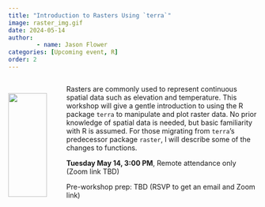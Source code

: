 ```yaml
---
title: "Introduction to Rasters Using `terra`"
image: raster_img.gif
date: 2024-05-14
author:
        - name: Jason Flower
categories: [Upcoming event, R]
order: 2
---
```

::: {.columns}

::: {.column width="20%"}

<br> 
![](raster_img.gif){width=90%}
:::

::: {.column width="80%"}
Rasters are commonly used to represent continuous spatial data such as elevation and temperature. This workshop will give a gentle introduction to using the R package `terra` to manipulate and plot raster data. No prior knowledge of spatial data is needed, but basic familiarity with R is assumed. For those migrating from `terra`'s predecessor package `raster`, I will describe some of the changes to functions.


**Tuesday May 14, 3:00 PM**, Remote attendance only (Zoom link TBD)<!--[DREAM Lab UCSB Library](https://www.library.ucsb.edu/dreamlab){target='_blank'} (RM 2322, Mountain side of the building on the second floor.)-->

<!-- [**RSVP HERE** please!](xxxxx){target='_blank'} -->

Pre-workshop prep: TBD (RSVP to get an email and Zoom link)

<!-- * Install these packages, if not already installed: `tidyverse`, `ggplot2`, `patchwork`, `sf`, `ggspatial`, `maptiles`, `terra`, `tidyterra`, `tigris`, `prettymapr`, `cowplot`, `rosm` -->
<!-- * See the "Installing" section for help with installation of the `sf` package at [https://r-spatial.github.io/sf/](https://r-spatial.github.io/sf/), as `sf` also requires installation of GDAL, GEOS, and PROJ  -->
<!-- * Fork and clone this repository for workshop materials and data: [2024-03-06-spatial-data-viz](https://github.com/ecodatascience/2024-03-06-spatial-data-viz){target='_blank'} -->

:::

:::
